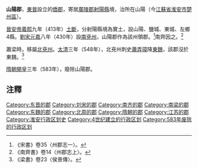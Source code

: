 '''山陽郡'''，[[東晉|東晉]]設立的[[僑郡|僑郡]]，寄居[[廣陵郡|廣陵郡]][[射陽縣|射陽縣]]境，治所在山陽（今[[江蘇省|江蘇省]][[淮安市|淮安市]][[楚州區|楚州區]]）。

[[晉安帝|晉安帝]][[义熙_(东晋)|義熙]]九年（413年）[[土斷|土斷]]，分射陽縣境為實土，設山陽、鹽城、東城、左鄉4縣。[[劉宋|劉宋]][[元嘉|元嘉]]八年（430年）設[[南兗州|南兗州]]，山陽郡作為該州領郡。<ref>《宋書》卷35〈州郡志一〉。</ref>南齊因之。<ref>《南齊書》卷14〈州郡志上〉。</ref>

蕭梁時，移屬[[北兗州|北兗州]]。[[太清|太清]]三年（548年），北兗州刺史[[蕭弄璋|蕭弄璋]]降[[東魏|東魏]]，該郡沒於東魏。<ref>《梁書》卷23〈侯景傳〉。</ref>

[[隋朝|隋朝]][[開皇|開皇]]三年（583年），廢除山陽郡。

==注釋==
{{Reflist}}

{{晉朝行政區劃|nocat}}
{{南朝行政區劃|nocat}}

[[Category:东晋的郡|Category:东晋的郡]]
[[Category:刘宋的郡|Category:刘宋的郡]]
[[Category:南齐的郡|Category:南齐的郡]]
[[Category:南梁的郡|Category:南梁的郡]]
[[Category:东魏的郡|Category:东魏的郡]]
[[Category:北周的郡|Category:北周的郡]]
[[Category:隋朝的郡|Category:隋朝的郡]]
[[Category:江苏的郡|Category:江苏的郡]]
[[Category:淮安行政区划史|Category:淮安行政区划史]]
[[Category:4世纪建立的行政区划|Category:4世纪建立的行政区划]]
[[Category:583年废除的行政区划|Category:583年废除的行政区划]]